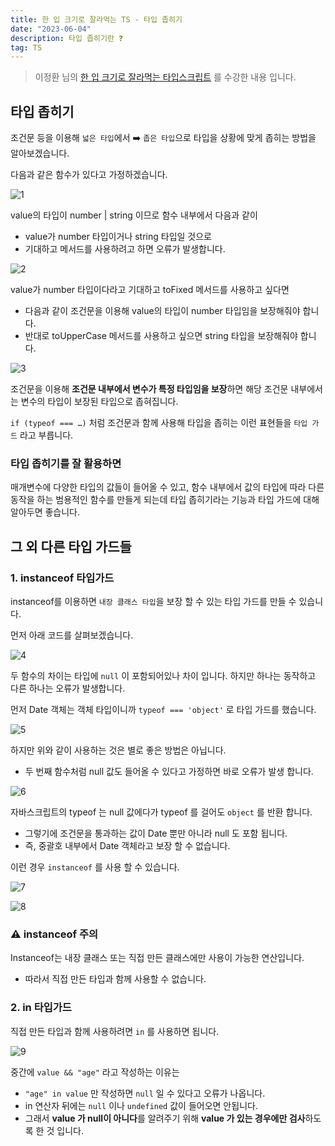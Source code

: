 ```yaml
---
title: 한 입 크기로 잘라먹는 TS - 타입 좁히기
date: "2023-06-04"
description: 타입 좁히기란 ❓
tag: TS
---
```


> 이정환 님의 [한 입 크기로 잘라먹는 타입스크립트](https://www.inflearn.com/course/%ED%95%9C%EC%9E%85-%ED%81%AC%EA%B8%B0-%ED%83%80%EC%9E%85%EC%8A%A4%ED%81%AC%EB%A6%BD%ED%8A%B8/) 를 수강한 내용 입니다.

## 타입 좁히기

조건문 등을 이용해 `넓은 타입`에서 ➡️ `좁은 타입`으로 타입을 상황에 맞게 좁히는 방법을 알아보겠습니다.

다음과 같은 함수가 있다고 가정하겠습니다.

![1](https://github.com/Choi-HyunHo/hyunho-gatsby-blog/assets/87301268/4006dade-2a5c-4a5b-9a75-67aa05edbc65)

value의 타입이 number | string 이므로 함수 내부에서 다음과 같이

-   value가 number 타입이거나 string 타입일 것으로
-   기대하고 메서드를 사용하려고 하면 오류가 발생합니다.

![2](https://github.com/Choi-HyunHo/hyunho-gatsby-blog/assets/87301268/4cbec20c-6a62-42f6-9586-a720360b7f31)

value가 number 타입이다라고 기대하고 toFixed 메서드를 사용하고 싶다면

-   다음과 같이 조건문을 이용해 value의 타입이 number 타입임을 보장해줘야 합니다.
-   반대로 toUpperCase 메서드를 사용하고 싶으면 string 타입을 보장해줘야 합니다.

![3](https://github.com/Choi-HyunHo/hyunho-gatsby-blog/assets/87301268/eb95563f-25e7-460f-be80-2b061b0ed888)

조건문을 이용해 **조건문 내부에서 변수가 특정 타입임을 보장**하면 해당 조건문 내부에서는 변수의 타입이 보장된 타입으로 좁혀집니다.

`if (typeof === …)` 처럼 조건문과 함께 사용해 타입을 좁히는 이런 표현들을 `타입 가드` 라고 부릅니다.

### 타입 좁히기를 잘 활용하면

매개변수에 다양한 타입의 값들이 들어올 수 있고, 함수 내부에서 값의 타입에 따라 다른 동작을 하는 범용적인 함수를 만들게 되는데
타입 좁히기라는 기능과 타입 가드에 대해 알아두면 좋습니다.

## 그 외 다른 타입 가드들

### 1. instanceof 타입가드

instanceof를 이용하면 `내장 클래스 타입`을 보장 할 수 있는 타입 가드를 만들 수 있습니다.

먼저 아래 코드를 살펴보겠습니다.

![4](https://github.com/Choi-HyunHo/hyunho-gatsby-blog/assets/87301268/f50b99a1-6c30-40e0-93aa-c65160a92338)

두 함수의 차이는 타입에 `null` 이 포함되어있나 차이 입니다.
하지만 하나는 동작하고 다른 하나는 오류가 발생합니다.

먼저 Date 객체는 객체 타입이니까 `typeof === 'object'` 로 타입 가드를 했습니다.

![5](https://github.com/Choi-HyunHo/hyunho-gatsby-blog/assets/87301268/bda247c4-bea2-4338-bc35-e84c659bf2a8)

하지만 위와 같이 사용하는 것은 별로 좋은 방법은 아닙니다.

-   두 번째 함수처럼 null 값도 들어올 수 있다고 가정하면 바로 오류가 발생 합니다.

![6](https://github.com/Choi-HyunHo/hyunho-gatsby-blog/assets/87301268/a80fc5fd-3100-42de-b9a2-615595df5681)

자바스크립트의 typeof 는 null 값에다가 typeof 를 걸어도 `object` 를 반환 합니다.

-   그렇기에 조건문을 통과하는 값이 Date 뿐만 아니라 null 도 포함 됩니다.
-   즉, 중괄호 내부에서 Date 객체라고 보장 할 수 없습니다.

이런 경우 `instanceof` 를 사용 할 수 있습니다.

![7](https://github.com/Choi-HyunHo/hyunho-gatsby-blog/assets/87301268/0dc0ab34-9f41-46e0-b6a2-e20bc2f0ba47)

![8](https://github.com/Choi-HyunHo/hyunho-gatsby-blog/assets/87301268/c51417e5-eda7-4301-ba2b-84fe45993e14)

### ⚠️ instanceof 주의

Instanceof는 내장 클래스 또는 직접 만든 클래스에만 사용이 가능한 연산입니다.

-   따라서 직접 만든 타입과 함께 사용할 수 없습니다.

### 2. in 타입가드

직접 만든 타입과 함께 사용하려면 `in` 를 사용하면 됩니다.

![9](https://github.com/Choi-HyunHo/hyunho-gatsby-blog/assets/87301268/c0c7defd-7085-476e-9bb2-c10e45ba47a2)

중간에 `value && "age"` 라고 작성하는 이유는

-   `"age" in value` 만 작성하면 `null` 일 수 있다고 오류가 나옵니다.
-   in 연산자 뒤에는 `null` 이나 `undefined` 값이 들어오면 안됩니다.
-   그래서 **value 가 null이 아니다**를 알려주기 위해 **value 가 있는 경우에만 검사**하도록 한 것 입니다.
